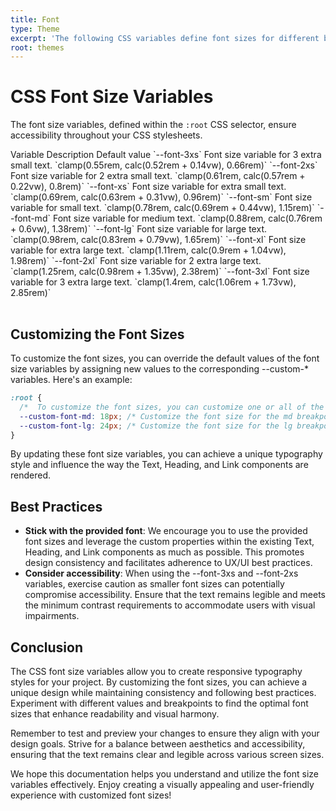 ```yaml
---
title: Font
type: Theme
excerpt: 'The following CSS variables define font sizes for different breakpoints. These variables are responsive and adjust dynamically based on the viewport size. If you prefer different font sizes for your project, you can customize these values according to your needs.'
root: themes
---
```


# CSS Font Size Variables

The font size variables, defined within the `:root` CSS selector, ensure accessibility throughout your CSS stylesheets.

<Alert
  color="warning"
  title="Caution"
  variant="soft"
  message="Customizing spacing using the `--space-*` variables may impact the responsive layout. Default values utilize the `clamp` function to adapt spacing based on viewport size, maintaining proportions and alignment. Modifying these values might result in spacing inconsistencies."
/>

<Table>
  <Table.Row type="head">
    <Table.Column as="th">Variable</Table.Column>
    <Table.Column as="th">Description</Table.Column>
    <Table.Column as="th">Default value</Table.Column>
  </Table.Row>
  <Table.Row>
    <Table.Column>`--font-3xs`</Table.Column>
    <Table.Column>Font size variable for 3 extra small text.</Table.Column>
    <Table.Column>`clamp(0.55rem, calc(0.52rem + 0.14vw), 0.66rem)`</Table.Column>
  </Table.Row>
  <Table.Row>
    <Table.Column>`--font-2xs`</Table.Column>
    <Table.Column>Font size variable for 2 extra small text.</Table.Column>
    <Table.Column>`clamp(0.61rem, calc(0.57rem + 0.22vw), 0.8rem)`</Table.Column>
  </Table.Row>
  <Table.Row>
    <Table.Column>`--font-xs`</Table.Column>
    <Table.Column>Font size variable for extra small text.</Table.Column>
    <Table.Column>`clamp(0.69rem, calc(0.63rem + 0.31vw), 0.96rem)`</Table.Column>
  </Table.Row>
  <Table.Row>
    <Table.Column>`--font-sm`</Table.Column>
    <Table.Column>Font size variable for small text.</Table.Column>
    <Table.Column>`clamp(0.78rem, calc(0.69rem + 0.44vw), 1.15rem)`</Table.Column>
  </Table.Row>
  <Table.Row>
    <Table.Column>`--font-md`</Table.Column>
    <Table.Column>Font size variable for medium text.</Table.Column>
    <Table.Column>`clamp(0.88rem, calc(0.76rem + 0.6vw), 1.38rem)`</Table.Column>
  </Table.Row>
  <Table.Row>
    <Table.Column>`--font-lg`</Table.Column>
    <Table.Column>Font size variable for large text.</Table.Column>
    <Table.Column>`clamp(0.98rem, calc(0.83rem + 0.79vw), 1.65rem)`</Table.Column>
  </Table.Row>
  <Table.Row>
    <Table.Column>`--font-xl`</Table.Column>
    <Table.Column>Font size variable for extra large text.</Table.Column>
    <Table.Column>`clamp(1.11rem, calc(0.9rem + 1.04vw), 1.98rem)`</Table.Column>
  </Table.Row>
  <Table.Row>
    <Table.Column>`--font-2xl`</Table.Column>
    <Table.Column>Font size variable for 2 extra large text.</Table.Column>
    <Table.Column>`clamp(1.25rem, calc(0.98rem + 1.35vw), 2.38rem)`</Table.Column>
  </Table.Row>
  <Table.Row>
    <Table.Column>`--font-3xl`</Table.Column>
    <Table.Column>Font size variable for 3 extra large text.</Table.Column>
    <Table.Column>`clamp(1.4rem, calc(1.06rem + 1.73vw), 2.85rem)`</Table.Column>
  </Table.Row>
</Table>

## Customizing the Font Sizes

To customize the font sizes, you can override the default values of the font size variables by assigning new values to the corresponding --custom-\* variables. Here's an example:

```css showLineNumbers title="themes.css"
:root {
  /*  To customize the font sizes, you can customize one or all of the custom variables by assigning new values to them. */
  --custom-font-md: 18px; /* Customize the font size for the md breakpoint */
  --custom-font-lg: 24px; /* Customize the font size for the lg breakpoint */
}
```

By updating these font size variables, you can achieve a unique typography style and influence the way the Text, Heading, and Link components are rendered.

## Best Practices

- **Stick with the provided font**: We encourage you to use the provided font sizes and leverage the custom properties within the existing Text, Heading, and Link components as much as possible. This promotes design consistency and facilitates adherence to UX/UI best practices.
- **Consider accessibility**: When using the --font-3xs and --font-2xs variables, exercise caution as smaller font sizes can potentially compromise accessibility. Ensure that the text remains legible and meets the minimum contrast requirements to accommodate users with visual impairments.

## Conclusion

The CSS font size variables allow you to create responsive typography styles for your project. By customizing the font sizes, you can achieve a unique design while maintaining consistency and following best practices. Experiment with different values and breakpoints to find the optimal font sizes that enhance readability and visual harmony.

Remember to test and preview your changes to ensure they align with your design goals. Strive for a balance between aesthetics and accessibility, ensuring that the text remains clear and legible across various screen sizes.

We hope this documentation helps you understand and utilize the font size variables effectively. Enjoy creating a visually appealing and user-friendly experience with customized font sizes!
